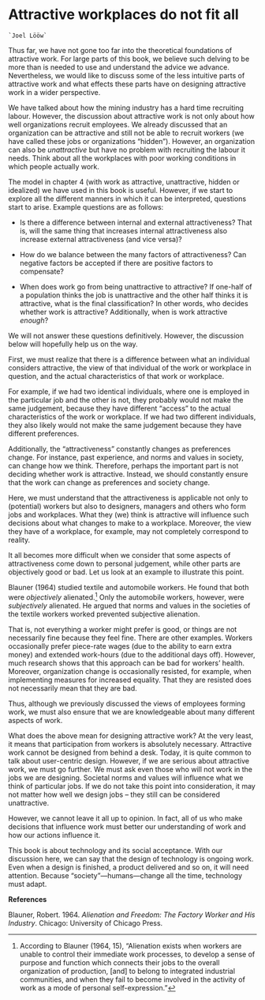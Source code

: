 # Attractive workplaces do not fit all# 

```block
`Joel Lööw`
```

Thus far, we have not gone too far into the theoretical foundations of attractive work. For large parts of this book, we believe such delving to be more than is needed to use and understand the advice we advance. Nevertheless, we would like to discuss some of the less intuitive parts of attractive work and what effects these parts have on designing attractive work in a wider perspective.

We have talked about how the mining industry has a hard time recruiting labour. However, the discussion about attractive work is not only about how well organizations recruit employees. We already discussed that an organization can be attractive and still not be able to recruit workers (we have called these jobs or organizations "hidden"). However, an organization can also be *unattractive* but have no problem with recruiting the labour it needs. Think about all the workplaces with poor working conditions in which people actually work.

The model in chapter 4 (with work as attractive, unattractive, hidden or idealized) we have used in this book is useful. However, if we start to explore all the different manners in which it can be interpreted, questions start to arise. Example questions are as follows:

-   Is there a difference between internal and external attractiveness? That is, will the same thing that increases internal attractiveness also increase external attractiveness (and vice versa)?

-   How do we balance between the many factors of attractiveness? Can negative factors be accepted if there are positive factors to compensate?

-   When does work go from being unattractive to attractive? If one-half of a population thinks the job is unattractive and the other half thinks it is attractive, what is the final classification? In other words, who decides whether work is attractive? Additionally, when is work attractive *enough*?

We will not answer these questions definitively. However, the discussion below will hopefully help us on the way.

First, we must realize that there is a difference between what an individual considers attractive, the view of that individual of the work or workplace in question, and the actual characteristics of that work or workplace.

For example, if we had two identical individuals, where one is employed in the particular job and the other is not, they probably would not make the same judgement, because they have different "access" to the actual characteristics of the work or workplace. If we had two different individuals, they also likely would not make the same judgement because they have different preferences.

Additionally, the "attractiveness" constantly changes as preferences change. For instance, past experience, and norms and values in society, can change how we think. Therefore, perhaps the important part is not deciding whether work is attractive. Instead, we should constantly ensure that the work can change as preferences and society change.

Here, we must understand that the attractiveness is applicable not only to (potential) workers but also to designers, managers and others who form jobs and workplaces. What they (we) think is attractive will influence such decisions about what changes to make to a workplace. Moreover, the view they have of a workplace, for example, may not completely correspond to reality.

It all becomes more difficult when we consider that some aspects of attractiveness come down to personal judgement, while other parts are objectively good or bad. Let us look at an example to illustrate this point.

Blauner (1964) studied textile and automobile workers. He found that both were *objectively* alienated.[^722] Only the automobile workers, however, were *subjectively* alienated. He argued that norms and values in the societies of the textile workers worked prevented subjective alienation.


[^722]: According to Blauner (1964, 15), "Alienation exists when workers are unable to control their immediate work processes, to develop a sense of purpose and function which connects their jobs to the overall organization of production, \[and\] to belong to integrated industrial communities, and when they fail to become involved in the activity of work as a mode of personal self-expression."

That is, not everything a worker might prefer is good, or things are not necessarily fine because they feel fine. There are other examples. Workers occasionally prefer piece-rate wages (due to the ability to earn extra money) and extended work-hours (due to the additional days off). However, much research shows that this approach can be bad for workers' health. Moreover, organization change is occasionally resisted, for example, when implementing measures for increased equality. That they are resisted does not necessarily mean that they are bad.

Thus, although we previously discussed the views of employees forming work, we must also ensure that we are knowledgeable about many different aspects of work.

What does the above mean for designing attractive work? At the very least, it means that participation from workers is absolutely necessary. Attractive work cannot be designed from behind a desk. Today, it is quite common to talk about user-centric design. However, if we are serious about attractive work, we must go further. We must ask even those who will not work in the jobs we are designing. Societal norms and values will influence what we think of particular jobs. If we do not take this point into consideration, it may not matter how well we design jobs -- they still can be considered unattractive.

However, we cannot leave it all up to opinion. In fact, all of us who make decisions that influence work must better our understanding of work and how our actions influence it.

This book is about technology and its social acceptance. With our discussion here, we can say that the design of technology is ongoing work. Even when a design is finished, a product delivered and so on, it will need attention. Because "society"---humans---change all the time, technology must adapt.

**References**

Blauner, Robert. 1964. *Alienation and Freedom: The Factory Worker and His Industry*. Chicago: University of Chicago Press.

